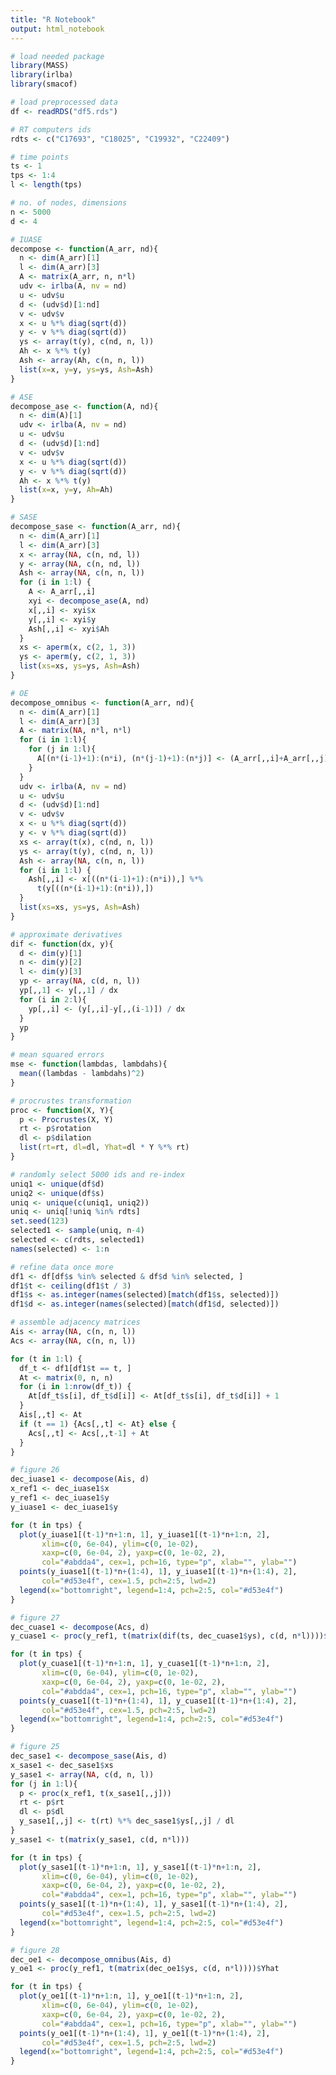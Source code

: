 ```yaml
---
title: "R Notebook"
output: html_notebook
---
```


```r
# load needed package
library(MASS)
library(irlba)
library(smacof)
```

```r
# load preprocessed data 
df <- readRDS("df5.rds")
```

```r
# RT computers ids
rdts <- c("C17693", "C18025", "C19932", "C22409")

# time points
ts <- 1 
tps <- 1:4
l <- length(tps) 

# no. of nodes, dimensions
n <- 5000
d <- 4
```

```r
# IUASE
decompose <- function(A_arr, nd){
  n <- dim(A_arr)[1]
  l <- dim(A_arr)[3]
  A <- matrix(A_arr, n, n*l)
  udv <- irlba(A, nv = nd)
  u <- udv$u
  d <- (udv$d)[1:nd]
  v <- udv$v
  x <- u %*% diag(sqrt(d))
  y <- v %*% diag(sqrt(d))
  ys <- array(t(y), c(nd, n, l))
  Ah <- x %*% t(y)
  Ash <- array(Ah, c(n, n, l))
  list(x=x, y=y, ys=ys, Ash=Ash)
}

# ASE
decompose_ase <- function(A, nd){
  n <- dim(A)[1]
  udv <- irlba(A, nv = nd)
  u <- udv$u
  d <- (udv$d)[1:nd]
  v <- udv$v
  x <- u %*% diag(sqrt(d))
  y <- v %*% diag(sqrt(d))
  Ah <- x %*% t(y)
  list(x=x, y=y, Ah=Ah)
}

# SASE
decompose_sase <- function(A_arr, nd){
  n <- dim(A_arr)[1]
  l <- dim(A_arr)[3]
  x <- array(NA, c(n, nd, l))
  y <- array(NA, c(n, nd, l))
  Ash <- array(NA, c(n, n, l))
  for (i in 1:l) {
    A <- A_arr[,,i]
    xyi <- decompose_ase(A, nd)
    x[,,i] <- xyi$x
    y[,,i] <- xyi$y
    Ash[,,i] <- xyi$Ah
  }
  xs <- aperm(x, c(2, 1, 3))
  ys <- aperm(y, c(2, 1, 3))
  list(xs=xs, ys=ys, Ash=Ash)
}

# OE
decompose_omnibus <- function(A_arr, nd){
  n <- dim(A_arr)[1]
  l <- dim(A_arr)[3]
  A <- matrix(NA, n*l, n*l)
  for (i in 1:l){
    for (j in 1:l){
      A[(n*(i-1)+1):(n*i), (n*(j-1)+1):(n*j)] <- (A_arr[,,i]+A_arr[,,j]) / 2
    }
  }
  udv <- irlba(A, nv = nd)
  u <- udv$u
  d <- (udv$d)[1:nd]
  v <- udv$v
  x <- u %*% diag(sqrt(d))
  y <- v %*% diag(sqrt(d))
  xs <- array(t(x), c(nd, n, l))
  ys <- array(t(y), c(nd, n, l))
  Ash <- array(NA, c(n, n, l))
  for (i in 1:l) {
    Ash[,,i] <- x[((n*(i-1)+1):(n*i)),] %*% 
      t(y[((n*(i-1)+1):(n*i)),])
  }
  list(xs=xs, ys=ys, Ash=Ash)
}

# approximate derivatives 
dif <- function(dx, y){
  d <- dim(y)[1]
  n <- dim(y)[2]
  l <- dim(y)[3]
  yp <- array(NA, c(d, n, l))
  yp[,,1] <- y[,,1] / dx
  for (i in 2:l){
    yp[,,i] <- (y[,,i]-y[,,(i-1)]) / dx
  }
  yp
}

# mean squared errors
mse <- function(lambdas, lambdahs){
  mean((lambdas - lambdahs)^2)
}

# procrustes transformation
proc <- function(X, Y){
  p <- Procrustes(X, Y)
  rt <- p$rotation
  dl <- p$dilation
  list(rt=rt, dl=dl, Yhat=dl * Y %*% rt)
}
```

```r
# randomly select 5000 ids and re-index
uniq1 <- unique(df$d)
uniq2 <- unique(df$s)
uniq <- unique(c(uniq1, uniq2))
uniq <- uniq[!uniq %in% rdts]
set.seed(123)
selected1 <- sample(uniq, n-4)
selected <- c(rdts, selected1)
names(selected) <- 1:n
```

```r
# refine data once more
df1 <- df[df$s %in% selected & df$d %in% selected, ]
df1$t <- ceiling(df1$t / 3)
df1$s <- as.integer(names(selected)[match(df1$s, selected)])
df1$d <- as.integer(names(selected)[match(df1$d, selected)])
```

```r
# assemble adjacency matrices
Ais <- array(NA, c(n, n, l))
Acs <- array(NA, c(n, n, l))

for (t in 1:l) {
  df_t <- df1[df1$t == t, ]
  At <- matrix(0, n, n)
  for (i in 1:nrow(df_t)) {
    At[df_t$s[i], df_t$d[i]] <- At[df_t$s[i], df_t$d[i]] + 1
  }
  Ais[,,t] <- At
  if (t == 1) {Acs[,,t] <- At} else {
    Acs[,,t] <- Acs[,,t-1] + At
  }
}
```

```r
# figure 26
dec_iuase1 <- decompose(Ais, d)
x_ref1 <- dec_iuase1$x
y_ref1 <- dec_iuase1$y
y_iuase1 <- dec_iuase1$y

for (t in tps) {
  plot(y_iuase1[(t-1)*n+1:n, 1], y_iuase1[(t-1)*n+1:n, 2],
       xlim=c(0, 6e-04), ylim=c(0, 1e-02),
       xaxp=c(0, 6e-04, 2), yaxp=c(0, 1e-02, 2),
       col="#abdda4", cex=1, pch=16, type="p", xlab="", ylab="")
  points(y_iuase1[(t-1)*n+(1:4), 1], y_iuase1[(t-1)*n+(1:4), 2], 
       col="#d53e4f", cex=1.5, pch=2:5, lwd=2)
  legend(x="bottomright", legend=1:4, pch=2:5, col="#d53e4f")
} 
```

```r
# figure 27
dec_cuase1 <- decompose(Acs, d)
y_cuase1 <- proc(y_ref1, t(matrix(dif(ts, dec_cuase1$ys), c(d, n*l))))$Yhat

for (t in tps) {
  plot(y_cuase1[(t-1)*n+1:n, 1], y_cuase1[(t-1)*n+1:n, 2],
       xlim=c(0, 6e-04), ylim=c(0, 1e-02),
       xaxp=c(0, 6e-04, 2), yaxp=c(0, 1e-02, 2),
       col="#abdda4", cex=1, pch=16, type="p", xlab="", ylab="")
  points(y_cuase1[(t-1)*n+(1:4), 1], y_cuase1[(t-1)*n+(1:4), 2], 
       col="#d53e4f", cex=1.5, pch=2:5, lwd=2)
  legend(x="bottomright", legend=1:4, pch=2:5, col="#d53e4f")
} 
```

```r
# figure 25
dec_sase1 <- decompose_sase(Ais, d)
x_sase1 <- dec_sase1$xs
y_sase1 <- array(NA, c(d, n, l))
for (j in 1:l){
  p <- proc(x_ref1, t(x_sase1[,,j]))
  rt <- p$rt
  dl <- p$dl
  y_sase1[,,j] <- t(rt) %*% dec_sase1$ys[,,j] / dl
}
y_sase1 <- t(matrix(y_sase1, c(d, n*l)))

for (t in tps) {
  plot(y_sase1[(t-1)*n+1:n, 1], y_sase1[(t-1)*n+1:n, 2],
       xlim=c(0, 6e-04), ylim=c(0, 1e-02),
       xaxp=c(0, 6e-04, 2), yaxp=c(0, 1e-02, 2),
       col="#abdda4", cex=1, pch=16, type="p", xlab="", ylab="")
  points(y_sase1[(t-1)*n+(1:4), 1], y_sase1[(t-1)*n+(1:4), 2], 
       col="#d53e4f", cex=1.5, pch=2:5, lwd=2)
  legend(x="bottomright", legend=1:4, pch=2:5, col="#d53e4f")
} 
```

```r
# figure 28
dec_oe1 <- decompose_omnibus(Ais, d)
y_oe1 <- proc(y_ref1, t(matrix(dec_oe1$ys, c(d, n*l))))$Yhat

for (t in tps) {
  plot(y_oe1[(t-1)*n+1:n, 1], y_oe1[(t-1)*n+1:n, 2],
       xlim=c(0, 6e-04), ylim=c(0, 1e-02),
       xaxp=c(0, 6e-04, 2), yaxp=c(0, 1e-02, 2),
       col="#abdda4", cex=1, pch=16, type="p", xlab="", ylab="")
  points(y_oe1[(t-1)*n+(1:4), 1], y_oe1[(t-1)*n+(1:4), 2], 
       col="#d53e4f", cex=1.5, pch=2:5, lwd=2)
  legend(x="bottomright", legend=1:4, pch=2:5, col="#d53e4f")
} 
```
